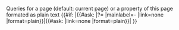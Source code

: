 <noinclude>Queries for a page (default: current page) or a property of this page formated as plain text</noinclude>
<includeonly>{{#if:{{{property|}}}
|{{#ask: {{{query|[[{{FULLPAGENAME}}]]}}} |?{{{property|}}}= |mainlabel=- |link=none |format=plain}}|{{#ask: {{{query|[[{{FULLPAGENAME}}]]}}} |link=none |format=plain}}|
}}</includeonly>
